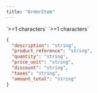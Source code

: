 ```yaml
---
title: "OrderItem"
---
```


<ResponseField name="description" type="string" required>
  `>=1 characters`
</ResponseField>

<ResponseField name="product_reference" type="string" required>
  `>=1 characters`
</ResponseField>

<ResponseField name="quantity" type="string<decimal>" required />
<ResponseField name="price_unit" type="string<decimal>" required />
<ResponseField name="discount" type="string<decimal>" required />
<ResponseField name="taxes" type="string<decimal>" required />
<ResponseField name="amount_total" type="string" required />

<ResponseExample>

```json
{
  "description": "string",
  "product_reference": "string",
  "quantity": "string",
  "price_unit": "string",
  "discount": "string",
  "taxes": "string",
  "amount_total": "string"
}
```

</ResponseExample>
